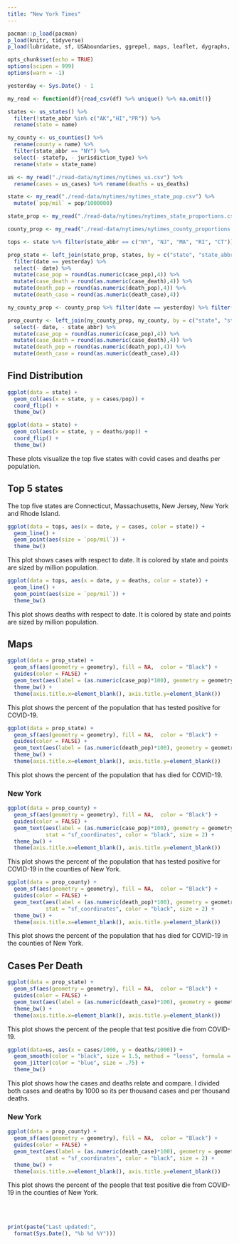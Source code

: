 ```yaml
---
title: "New York Times"
---
```


```r
pacman::p_load(pacman)
p_load(knitr, tidyverse)
p_load(lubridate, sf, USAboundaries, ggrepel, maps, leaflet, dygraphs, data.table, DT)

opts_chunk$set(echo = TRUE)
options(scipen = 999)
options(warn = -1) 

yesterday <- Sys.Date() - 1

my_read <- function(df){read_csv(df) %>% unique() %>% na.omit()}

states <- us_states() %>% 
  filter(!state_abbr %in% c("AK","HI","PR")) %>% 
  rename(state = name)

ny_county <- us_counties() %>% 
  rename(county = name) %>% 
  filter(state_abbr == "NY") %>% 
  select(- statefp, - jurisdiction_type) %>% 
  rename(state = state_name)
```

```r
us <- my_read("./read-data/nytimes/nytimes_us.csv") %>% 
  rename(cases = us_cases) %>% rename(deaths = us_deaths)

state <- my_read("./read-data/nytimes/nytimes_state_pop.csv") %>% 
  mutate(`pop/mil` = pop/1000000)

state_prop <- my_read("./read-data/nytimes/nytimes_state_proportions.csv")

county_prop <- my_read("./read-data/nytimes/nytimes_county_proportions.csv")
```

```r
tops <- state %>% filter(state_abbr == c("NY", "NJ", "MA", "RI", "CT"))

prop_state <- left_join(state_prop, states, by = c("state", "state_abbr")) %>% 
  filter(date == yesterday) %>% 
  select(- date) %>% 
  mutate(case_pop = round(as.numeric(case_pop),4)) %>% 
  mutate(case_death = round(as.numeric(case_death),4)) %>% 
  mutate(death_pop = round(as.numeric(death_pop),4)) %>% 
  mutate(death_case = round(as.numeric(death_case),4))

ny_county_prop <- county_prop %>% filter(date == yesterday) %>% filter(state_abbr == "NY")

prop_county <- left_join(ny_county_prop, ny_county, by = c("state", "state_abbr", "county")) %>% 
  select(- date, - state_abbr) %>% 
  mutate(case_pop = round(as.numeric(case_pop),4)) %>% 
  mutate(case_death = round(as.numeric(case_death),4)) %>% 
  mutate(death_pop = round(as.numeric(death_pop),4)) %>% 
  mutate(death_case = round(as.numeric(death_case),4))
```

## Find Distribution 

```r
ggplot(data = state) + 
  geom_col(aes(x = state, y = cases/pop)) +  
  coord_flip() + 
  theme_bw()

ggplot(data = state) + 
  geom_col(aes(x = state, y = deaths/pop)) + 
  coord_flip() + 
  theme_bw()
```

These plots visualize the top five states with covid cases and deaths per population.

## Top 5 states

The top five states are Connecticut, Massachusetts, New Jersey, New York and Rhode Island.

```r
ggplot(data = tops, aes(x = date, y = cases, color = state)) +
  geom_line() + 
  geom_point(aes(size = `pop/mil`)) + 
  theme_bw()
```

This plot shows cases with respect to date. It is colored by state and points are sized by million population. 

```r
ggplot(data = tops, aes(x = date, y = deaths, color = state)) +
  geom_line() + 
  geom_point(aes(size = `pop/mil`)) + 
  theme_bw()
```

This plot shows deaths with respect to date. It is colored by state and points are sized by million population. 

## Maps

```r
ggplot(data = prop_state) +
  geom_sf(aes(geometry = geometry), fill = NA,  color = "Black") +
  guides(color = FALSE) + 
  geom_text(aes(label = (as.numeric(case_pop)*100), geometry = geometry), stat = "sf_coordinates", color = "black", size = 2.5) +
  theme_bw() +
  theme(axis.title.x=element_blank(), axis.title.y=element_blank())
```

This plot shows the percent of the population that has tested positive for COVID-19.

```r
ggplot(data = prop_state) +
  geom_sf(aes(geometry = geometry), fill = NA,  color = "Black") +
  guides(color = FALSE) + 
  geom_text(aes(label = (as.numeric(death_pop)*100), geometry = geometry), stat = "sf_coordinates", color = "black", size = 2.5) +
  theme_bw() +
  theme(axis.title.x=element_blank(), axis.title.y=element_blank())
```

This plot shows the percent of the population that has died for COVID-19.

### New York 

```r
ggplot(data = prop_county) +
  geom_sf(aes(geometry = geometry), fill = NA,  color = "Black") +
  guides(color = FALSE) + 
  geom_text(aes(label = (as.numeric(case_pop)*100), geometry = geometry), 
            stat = "sf_coordinates", color = "black", size = 2) +
  theme_bw() + 
  theme(axis.title.x=element_blank(), axis.title.y=element_blank())
```

This plot shows the percent of the population that has tested positive for COVID-19 in the counties of New York.

```r
ggplot(data = prop_county) +
  geom_sf(aes(geometry = geometry), fill = NA,  color = "Black") +
  guides(color = FALSE) + 
  geom_text(aes(label = (as.numeric(death_pop)*100), geometry = geometry), 
            stat = "sf_coordinates", color = "black", size = 2) +
  theme_bw() + 
  theme(axis.title.x=element_blank(), axis.title.y=element_blank())
```

This plot shows the percent of the population that has died for COVID-19 in the counties of New York.

## Cases Per Death

```r
ggplot(data = prop_state) +
  geom_sf(aes(geometry = geometry), fill = NA,  color = "Black") +
  guides(color = FALSE) + 
  geom_text(aes(label = (as.numeric(death_case)*100), geometry = geometry), stat = "sf_coordinates", color = "black", size = 2.5) +
  theme_bw() +
  theme(axis.title.x=element_blank(), axis.title.y=element_blank())
```

This plot shows the percent of the people that test positive die from COVID-19.

```r
ggplot(data=us, aes(x = cases/1000, y = deaths/1000)) + 
  geom_smooth(color = "black", size = 1.5, method = "loess", formula = y ~ x) +
  geom_jitter(color = "blue", size = .75) +
  theme_bw()
```

This plot shows how the cases and deaths relate and compare. I divided both cases and deaths by 1000 so its per thousand cases and per thousand deaths. 

### New York

```r
ggplot(data = prop_county) +
  geom_sf(aes(geometry = geometry), fill = NA,  color = "Black") +
  guides(color = FALSE) + 
  geom_text(aes(label = (as.numeric(death_case)*100), geometry = geometry), 
            stat = "sf_coordinates", color = "black", size = 2) +
  theme_bw() + 
  theme(axis.title.x=element_blank(), axis.title.y=element_blank())
```

This plot shows the percent of the people that test positive die from COVID-19 in the counties of New York.

<br /><br />

```r
print(paste("Last updated:", 
  format(Sys.Date(), "%b %d %Y")))
```